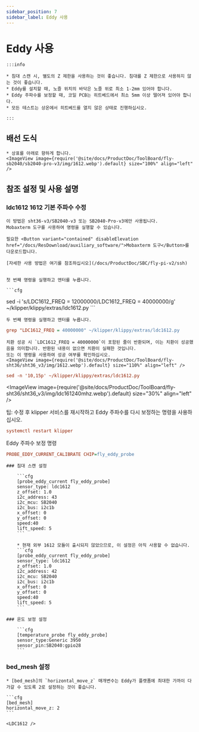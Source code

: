 ```yaml
---
sidebar_position: 7
sidebar_label: Eddy 사용
---
```



# Eddy 사용

    :::info

    * 침대 스캔 시, 별도의 Z 제한을 사용하는 것이 좋습니다. 침대를 Z 제한으로 사용하지 않는 것이 좋습니다.
    * Eddy를 설치할 때, 노즐 위치의 바닥은 노즐 위로 최소 1-2mm 있어야 합니다.
    * Eddy 주파수를 보정할 때, 코일 PCB는 히트베드에서 최소 5mm 이상 떨어져 있어야 합니다.
    * 모든 테스트는 상온에서 히트베드를 열지 않은 상태로 진행하십시오.

    :::

## 배선 도식

    * 상표를 아래로 향하게 합니다.
    <ImageView image={require('@site/docs/ProductDoc/ToolBoard/fly-sb2040/sb2040-pro-v3/img/1612.webp').default} size="100%" align="left" />


## 참조 설정 및 사용 설명

### ldc1612 1612 기본 주파수 수정
    이 방법은 sht36-v3/SB2040-v3 또는 SB2040-Pro-v3에만 사용됩니다.
    Mobaxterm 도구를 사용하여 명령을 실행할 수 있습니다.

    필요한 <Button variant="contained" disableElevation href="/docs/ResDownload/auxiliary_software/">Mobaxterm 도구</Button>를 다운로드합니다.
    
    [자세한 사용 방법은 여기를 참조하십시오](/docs/ProductDoc/SBC/fly-pi-v2/ssh)


    첫 번째 명령을 실행하고 엔터를 누릅니다.

    ```cfg
sed -i 's/LDC1612_FREQ = 12000000/LDC1612_FREQ = 40000000/g' ~/klipper/klippy/extras/ldc1612.py
    ```

    두 번째 명령을 실행하고 엔터를 누릅니다.
  ```cfg
grep "LDC1612_FREQ = 40000000" ~/klipper/klippy/extras/ldc1612.py
  ```
    치환 성공 시 `LDC1612_FREQ = 40000000`이 포함된 줄이 반환되며, 이는 치환이 성공했음을 의미합니다. 반환된 내용이 없으면 치환이 실패한 것입니다.
    또는 이 명령을 사용하여 성공 여부를 확인하십시오.
    <ImageView image={require('@site/docs/ProductDoc/ToolBoard/fly-sht36/sht36_v3/img/1612.webp').default} size="110%" align="left" />
```cfg
sed -n '10,15p' ~/klipper/klippy/extras/ldc1612.py
```
   <ImageView image={require('@site/docs/ProductDoc/ToolBoard/fly-sht36/sht36_v3/img/ldc161240mhz.webp').default} size="30%" align="left" />

   팁: 수정 후 klipper 서비스를 재시작하고 Eddy 주파수를 다시 보정하는 명령을 사용하십시오.
   ```cfg
   systemctl restart klipper
   ```
   Eddy 주파수 보정 명령
   ```cfg
   PROBE_EDDY_CURRENT_CALIBRATE CHIP=fly_eddy_probe
   ```

    ### 침대 스캔 설정

        ```cfg
        [probe_eddy_current fly_eddy_probe]
        sensor_type: ldc1612
        z_offset: 1.0
        i2c_address: 43
        i2c_mcu: SB2040
        i2c_bus: i2c1b
        x_offset: 0
        y_offset: 0
        speed:40
        lift_speed: 5
        ```

        * 현재 외부 1612 모듈이 출시되지 않았으므로, 이 설정은 아직 사용할 수 없습니다.
        ```cfg
        [probe_eddy_current fly_eddy_probe]
        sensor_type: ldc1612
        z_offset: 1.0
        i2c_address: 42
        i2c_mcu: SB2040
        i2c_bus: i2c1b
        x_offset: 0
        y_offset: 0
        speed:40
        lift_speed: 5
        ```

    ### 온도 보정 설정

        ```cfg
        [temperature_probe fly_eddy_probe]
        sensor_type:Generic 3950
        sensor_pin:SB2040:gpio28
        ```

### bed_mesh 설정

    * [bed_mesh]의 `horizontal_move_z` 매개변수는 Eddy가 플랫폼에 최대한 가까이 다가갈 수 있도록 2로 설정하는 것이 좋습니다.

    ```cfg
    [bed_mesh]
    horizontal_move_z: 2
    ```

    <LDC1612 />